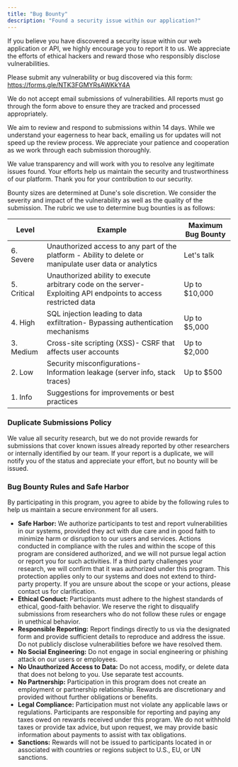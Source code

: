 ```yaml
---
title: "Bug Bounty"
description: "Found a security issue within our application?"
---
```


If you believe you have discovered a security issue within our web application or API, we highly encourage you to report it to us. We appreciate the efforts of ethical hackers and reward those who responsibly disclose vulnerabilities.

Please submit any vulnerability or bug discovered via this form: https://forms.gle/NTK3FGMYRsAWKkY4A

We do not accept email submissions of vulnerabilities. All reports must go through the form above to ensure they are tracked and processed appropriately.

We aim to review and respond to submissions within 14 days. While we understand your eagerness to hear back, emailing us for updates will not speed up the review process. We appreciate your patience and cooperation as we work through each submission thoroughly.

We value transparency and will work with you to resolve any legitimate issues found. Your efforts help us maintain the security and trustworthiness of our platform. Thank you for your contribution to our security.

Bounty sizes are determined at Dune's sole discretion. We consider the severity and impact of the vulnerability as well as the quality of the submission. The rubric we use to determine bug bounties is as follows:

| Level       | Example                                                                                                          | Maximum Bug Bounty |
|-------------|------------------------------------------------------------------------------------------------------------------|--------------------|
| 6. Severe   | Unauthorized access to any part of the platform - Ability to delete or manipulate user data or analytics         | Let's talk         |
| 5. Critical | Unauthorized ability to execute arbitrary code on the server- Exploiting API endpoints to access restricted data | Up to $10,000      |
| 4. High     | SQL injection leading to data exfiltration- Bypassing authentication mechanisms                                  | Up to $5,000       |
| 3. Medium   | Cross-site scripting (XSS)- CSRF that affects user accounts                                                      | Up to $2,000       |
| 2. Low      | Security misconfigurations- Information leakage (server info, stack traces)                                      | Up to $500         |
| 1. Info     | Suggestions for improvements or best practices                                                                   |                    |

### Duplicate Submissions Policy
We value all security research, but we do not provide rewards for submissions that cover known issues already reported by other researchers or internally identified by our team. If your report is a duplicate, we will notify you of the status and appreciate your effort, but no bounty will be issued.

### Bug Bounty Rules and Safe Harbor
By participating in this program, you agree to abide by the following rules to help us maintain a secure environment for all users.

- **Safe Harbor:** We authorize participants to test and report vulnerabilities in our systems, provided they act with due care and in good faith to minimize harm or disruption to our users and services. Actions conducted in compliance with the rules and within the scope of this program are considered authorized, and we will not pursue legal action or report you for such activities. If a third party challenges your research, we will confirm that it was authorized under this program. This protection applies only to our systems and does not extend to third-party property. If you are unsure about the scope or your actions, please contact us for clarification.
- **Ethical Conduct:** Participants must adhere to the highest standards of ethical, good-faith behavior. We reserve the right to disqualify submissions from researchers who do not follow these rules or engage in unethical behavior.
- **Responsible Reporting:** Report findings directly to us via the designated form and provide sufficient details to reproduce and address the issue. Do not publicly disclose vulnerabilities before we have resolved them.
- **No Social Engineering:** Do not engage in social engineering or phishing attack on our users or employees.
- **No Unauthorized Access to Data:** Do not access, modify, or delete data that does not belong to you. Use separate test accounts.
- **No Partnership:** Participation in this program does not create an employment or partnership relationship. Rewards are discretionary and provided without further obligations or benefits.
- **Legal Compliance:** Participation must not violate any applicable laws or regulations. Participants are responsible for reporting and paying any taxes owed on rewards received under this program. We do not withhold taxes or provide tax advice, but upon request, we may provide basic information about payments to assist with tax obligations.
- **Sanctions:** Rewards will not be issued to participants located in or associated with countries or regions subject to U.S., EU, or UN sanctions.
